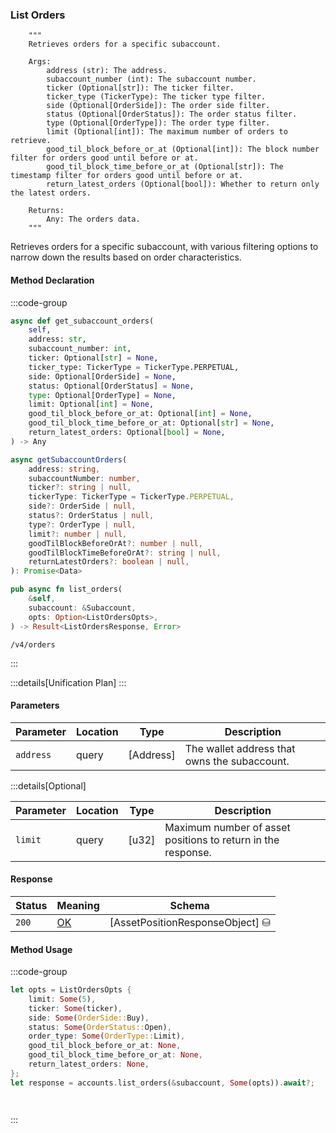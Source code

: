 ### List Orders

        """
        Retrieves orders for a specific subaccount.

        Args:
            address (str): The address.
            subaccount_number (int): The subaccount number.
            ticker (Optional[str]): The ticker filter.
            ticker_type (TickerType): The ticker type filter.
            side (Optional[OrderSide]): The order side filter.
            status (Optional[OrderStatus]): The order status filter.
            type (Optional[OrderType]): The order type filter.
            limit (Optional[int]): The maximum number of orders to retrieve.
            good_til_block_before_or_at (Optional[int]): The block number filter for orders good until before or at.
            good_til_block_time_before_or_at (Optional[str]): The timestamp filter for orders good until before or at.
            return_latest_orders (Optional[bool]): Whether to return only the latest orders.

        Returns:
            Any: The orders data.
        """

Retrieves orders for a specific subaccount, with various filtering options to narrow down the results based on order characteristics.

#### Method Declaration

:::code-group

```python [Python]
async def get_subaccount_orders(
    self,
    address: str,
    subaccount_number: int,
    ticker: Optional[str] = None,
    ticker_type: TickerType = TickerType.PERPETUAL,
    side: Optional[OrderSide] = None,
    status: Optional[OrderStatus] = None,
    type: Optional[OrderType] = None,
    limit: Optional[int] = None,
    good_til_block_before_or_at: Optional[int] = None,
    good_til_block_time_before_or_at: Optional[str] = None,
    return_latest_orders: Optional[bool] = None,
) -> Any
```

```typescript [TypeScript]
async getSubaccountOrders(
    address: string,
    subaccountNumber: number,
    ticker?: string | null,
    tickerType: TickerType = TickerType.PERPETUAL,
    side?: OrderSide | null,
    status?: OrderStatus | null,
    type?: OrderType | null,
    limit?: number | null,
    goodTilBlockBeforeOrAt?: number | null,
    goodTilBlockTimeBeforeOrAt?: string | null,
    returnLatestOrders?: boolean | null,
): Promise<Data>
```

```rust [Rust]
pub async fn list_orders(
    &self,
    subaccount: &Subaccount,
    opts: Option<ListOrdersOpts>,
) -> Result<ListOrdersResponse, Error>
```

```url [API]
/v4/orders
```

:::

:::details[Unification Plan]
:::

#### Parameters

| Parameter           | Location | Type               | Description                                                           |
| ------------------- | -------- | ------------------ | --------------------------------------------------------------------- |
| `address`           | query    | [Address]          | The wallet address that owns the subaccount.                          |

:::details[Optional]

| Parameter                     | Location | Type                      | Description                                                  |
| ----------------------------- | -------- | ------------------------- | ------------------------------------------------------------ |
| `limit`                       | query    | [u32]                     | Maximum number of asset positions to return in the response. |

#### Response

| Status | Meaning     | Schema                          |
| ------ | ----------- | ------------------------------- |
| `200`  | [OK]        | [AssetPositionResponseObject] ⛁ |

#### Method Usage

:::code-group

```rust [Rust]
let opts = ListOrdersOpts {
    limit: Some(5),
    ticker: Some(ticker),
    side: Some(OrderSide::Buy),
    status: Some(OrderStatus::Open),
    order_type: Some(OrderType::Limit),
    good_til_block_before_or_at: None,
    good_til_block_time_before_or_at: None,
    return_latest_orders: None,
};
let response = accounts.list_orders(&subaccount, Some(opts)).await?;
```

```python [Python]

```

```typescript [TypeScript]

```

:::

[Ticker]: /types/ticker
[OrderStatus]: /types/order_status
[OrderType]: /types/order_type
[OK]: /types/OK
[OrderResponseObject]: /types/order_response_object
